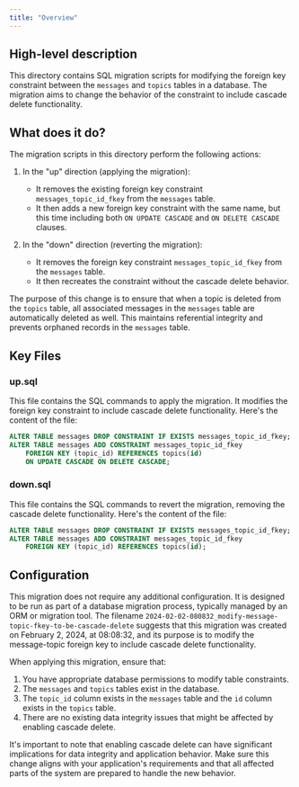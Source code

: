 ```yaml
---
title: "Overview"
---
```


## High-level description
This directory contains SQL migration scripts for modifying the foreign key constraint between the `messages` and `topics` tables in a database. The migration aims to change the behavior of the constraint to include cascade delete functionality.

## What does it do?
The migration scripts in this directory perform the following actions:

1. In the "up" direction (applying the migration):
   - It removes the existing foreign key constraint `messages_topic_id_fkey` from the `messages` table.
   - It then adds a new foreign key constraint with the same name, but this time including both `ON UPDATE CASCADE` and `ON DELETE CASCADE` clauses.

2. In the "down" direction (reverting the migration):
   - It removes the foreign key constraint `messages_topic_id_fkey` from the `messages` table.
   - It then recreates the constraint without the cascade delete behavior.

The purpose of this change is to ensure that when a topic is deleted from the `topics` table, all associated messages in the `messages` table are automatically deleted as well. This maintains referential integrity and prevents orphaned records in the `messages` table.

## Key Files

### up.sql
This file contains the SQL commands to apply the migration. It modifies the foreign key constraint to include cascade delete functionality. Here's the content of the file:

```sql
ALTER TABLE messages DROP CONSTRAINT IF EXISTS messages_topic_id_fkey;
ALTER TABLE messages ADD CONSTRAINT messages_topic_id_fkey 
    FOREIGN KEY (topic_id) REFERENCES topics(id) 
    ON UPDATE CASCADE ON DELETE CASCADE;
```

### down.sql
This file contains the SQL commands to revert the migration, removing the cascade delete functionality. Here's the content of the file:

```sql
ALTER TABLE messages DROP CONSTRAINT IF EXISTS messages_topic_id_fkey;
ALTER TABLE messages ADD CONSTRAINT messages_topic_id_fkey 
    FOREIGN KEY (topic_id) REFERENCES topics(id);
```

## Configuration
This migration does not require any additional configuration. It is designed to be run as part of a database migration process, typically managed by an ORM or migration tool. The filename `2024-02-02-080832_modify-message-topic-fkey-to-be-cascade-delete` suggests that this migration was created on February 2, 2024, at 08:08:32, and its purpose is to modify the message-topic foreign key to include cascade delete functionality.

When applying this migration, ensure that:
1. You have appropriate database permissions to modify table constraints.
2. The `messages` and `topics` tables exist in the database.
3. The `topic_id` column exists in the `messages` table and the `id` column exists in the `topics` table.
4. There are no existing data integrity issues that might be affected by enabling cascade delete.

It's important to note that enabling cascade delete can have significant implications for data integrity and application behavior. Make sure this change aligns with your application's requirements and that all affected parts of the system are prepared to handle the new behavior.